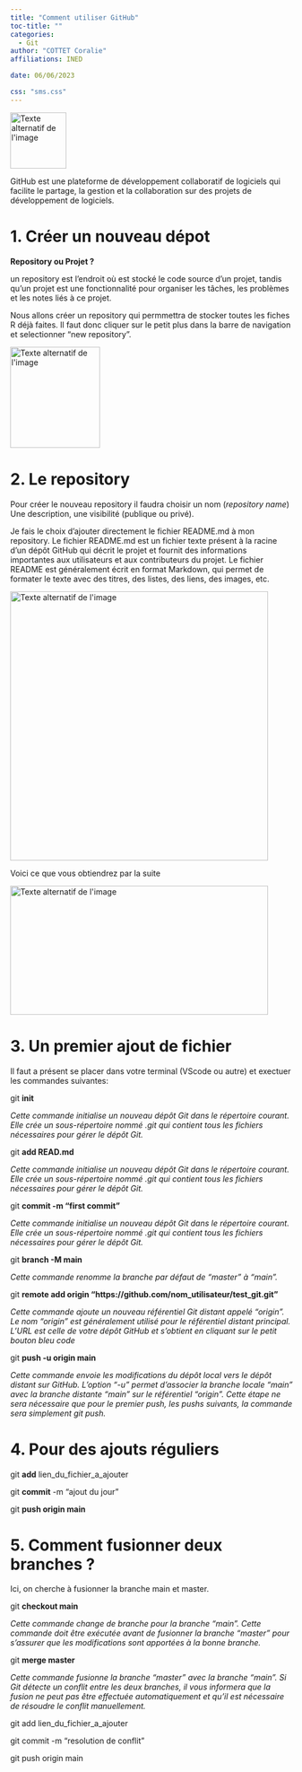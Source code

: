 ```yaml
---
title: "Comment utiliser GitHub"
toc-title: ""
categories:
  - Git
author: "COTTET Coralie"
affiliations: INED

date: 06/06/2023

css: "sms.css"
---
```



<div>
<a href="https://github.com/cosaph">
<img src="github.png" alt="Texte alternatif de l'image" title="logo de Pixel perfect" width="100" height="100"/>
</a>
</div>


GitHub est une plateforme de développement collaboratif de logiciels qui facilite le partage, la gestion et la collaboration sur des projets de développement de logiciels.


# 1. Créer un nouveau dépot

__Repository ou Projet ?__

 un repository est l'endroit où est stocké le code source d'un projet, tandis qu'un projet est une fonctionnalité pour organiser les tâches, les problèmes et les notes liés à ce projet.

Nous allons créer un repository qui permmettra de stocker toutes les fiches R déjà faites. Il faut donc cliquer sur le petit plus dans la barre de navigation et selectionner "new repository".

<img src="debut.png" alt="Texte alternatif de l'image" title="Titre de l'image" width="160" height="180" />

# 2. Le repository

Pour créer le nouveau repository il faudra choisir un nom (_repository name_)
Une description, une visibilité (publique ou privé).

Je fais le choix d'ajouter directement le fichier README.md à mon repository. Le fichier README.md est un fichier texte présent à la racine d'un dépôt GitHub qui décrit le projet et fournit des informations importantes aux utilisateurs et aux contributeurs du projet. Le fichier README est généralement écrit en format Markdown, qui permet de formater le texte avec des titres, des listes, des liens, des images, etc.

<img src="repository.png" alt="Texte alternatif de l'image" title="Titre de l'image" width="460" height="480" />


Voici ce que vous obtiendrez par la suite

<img src="interface.png" alt="Texte alternatif de l'image" title="Titre de l'image" width="460" height="230" />


# 3. Un premier ajout de fichier

Il faut a présent se placer dans votre terminal (VScode ou autre) et  exectuer les commandes suivantes:




git __init__ 

_Cette commande initialise un nouveau dépôt Git dans le répertoire courant. Elle crée un sous-répertoire nommé .git qui contient tous les fichiers nécessaires pour gérer le dépôt Git._

git __add READ.md__ 

_Cette commande initialise un nouveau dépôt Git dans le répertoire courant. Elle crée un sous-répertoire nommé .git qui contient tous les fichiers nécessaires pour gérer le dépôt Git._

git __commit -m "first commit"__

_Cette commande initialise un nouveau dépôt Git dans le répertoire courant. Elle crée un sous-répertoire nommé .git qui contient tous les fichiers nécessaires pour gérer le dépôt Git._

git __branch -M main__

_Cette commande renomme la branche par défaut de "master" à "main"._


git __remote add origin "https://github.com/nom_utilisateur/test_git.git"__

_Cette commande ajoute un nouveau référentiel Git distant appelé "origin". Le nom "origin" est généralement utilisé pour le référentiel distant principal. L'URL est celle de votre dépôt GitHub et s'obtient en cliquant sur le petit bouton bleu code_

git __push -u origin main__

_Cette commande envoie les modifications du dépôt local vers le dépôt distant sur GitHub. L'option "-u" permet d'associer la branche locale "main" avec la branche distante "main" sur le référentiel "origin". Cette étape ne sera nécessaire que pour le premier push, les pushs suivants, la commande sera simplement git push._


# 4. Pour des ajouts réguliers



git __add__ lien_du_fichier_a_ajouter

git __commit__ -m "ajout du jour"

git __push origin main__


# 5. Comment fusionner deux branches ?

Ici, on cherche à fusionner la branche main et master.

git __checkout main__

_Cette commande change de branche pour la branche "main". Cette commande doit être exécutée avant de fusionner la branche "master" pour s'assurer que les modifications sont apportées à la bonne branche._

git __merge master__

_Cette commande fusionne la branche "master" avec la branche "main". Si Git détecte un conflit entre les deux branches, il vous informera que la fusion ne peut pas être effectuée automatiquement et qu'il est nécessaire de résoudre le conflit manuellement._

git add lien_du_fichier_a_ajouter

git commit -m "resolution de conflit"

git push origin main



